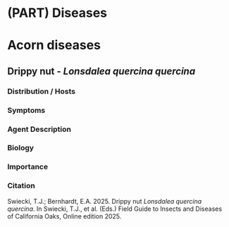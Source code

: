 # (PART) Diseases {.unnumbered}

# Acorn diseases {#Acorndis}

## Drippy nut - *Lonsdalea quercina quercina* {#Drippynut .unnumbered}


### Distribution / Hosts {-}



### Symptoms {-}



### Agent Description {-}



### Biology {-}



### Importance {-}



### Citation {-}

Swiecki, T.J.; Bernhardt, E.A. 2025. Drippy nut *Lonsdalea quercina quercina*. In Swiecki, T.J., et al. (Eds.) Field Guide to Insects and Diseases of California Oaks, Online edition 2025.
